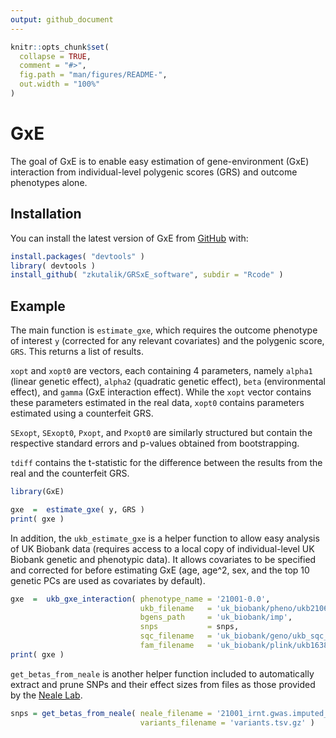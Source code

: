 ```yaml
---
output: github_document
---
```


<!-- README.md is generated from README.Rmd. Please edit that file -->

```r
knitr::opts_chunk$set(
  collapse = TRUE,
  comment = "#>",
  fig.path = "man/figures/README-",
  out.width = "100%"
)
```
# GxE

The goal of GxE is to enable easy estimation of gene-environment (GxE) interaction from individual-level polygenic scores (GRS) and outcome phenotypes alone.

## Installation

You can install the latest version of GxE from [GitHub](https://github.com/) with:

``` r
install.packages( "devtools" )
library( devtools )
install_github( "zkutalik/GRSxE_software", subdir = "Rcode" )
```

## Example

The main function is `estimate_gxe`, which requires the outcome phenotype of interest `y` (corrected for any relevant covariates) and the polygenic score, `GRS`. This returns a list of results.

`xopt` and `xopt0` are vectors, each containing 4 parameters, namely `alpha1` (linear genetic effect), `alpha2` (quadratic genetic effect), `beta` (environmental effect), and `gamma` (GxE interaction effect). While the `xopt` vector contains these parameters estimated in the real data, `xopt0` contains parameters estimated using a counterfeit GRS.

`SExopt`, `SExopt0`, `Pxopt`, and `Pxopt0` are similarly structured but contain the respective standard errors and p-values obtained from bootstrapping.

`tdiff` contains the t-statistic for the difference between the results from the real and the counterfeit GRS.

```r
library(GxE)

gxe  =  estimate_gxe( y, GRS )
print( gxe )
```

In addition, the `ukb_estimate_gxe` is a helper function to allow easy analysis of UK Biobank data (requires access to a local copy of individual-level UK Biobank genetic and phenotypic data). It allows covariates to be specified and corrected for before estimating GxE (age, age^2, sex, and the top 10 genetic PCs are used as covariates by default).

```r
gxe  =  ukb_gxe_interaction( phenotype_name = '21001-0.0',
                             ukb_filename   = 'uk_biobank/pheno/ukb21067.csv',
                             bgens_path     = 'uk_biobank/imp',
                             snps           = snps,
                             sqc_filename   = 'uk_biobank/geno/ukb_sqc_v2.txt',
                             fam_filename   = 'uk_biobank/plink/ukb1638_cal_chr1_v2_s488366.fam' )
print( gxe )
```

`get_betas_from_neale` is another helper function included to automatically extract and prune SNPs and their effect sizes from files as those provided by the [Neale Lab](http://www.nealelab.is/uk-biobank/).

```r
snps = get_betas_from_neale( neale_filename = '21001_irnt.gwas.imputed_v3.both_sexes.tsv.gz',
                             variants_filename = 'variants.tsv.gz' )

```

